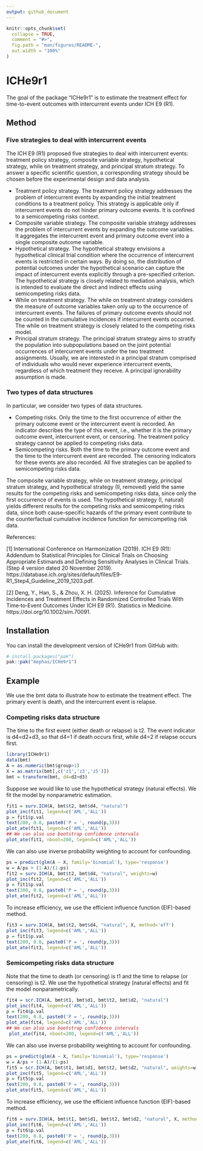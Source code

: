 ```yaml
---
output: github_document
---
```


<!-- README.md is generated from README.Rmd. Please edit that file -->

```r
knitr::opts_chunk$set(
  collapse = TRUE,
  comment = "#>",
  fig.path = "man/figures/README-",
  out.width = "100%"
)
```

# ICHe9r1

<!-- badges: start -->
<!-- badges: end -->

The goal of the package "ICHe9r1" is to estimate the treatment effect for time-to-event outcomes with 
intercurrent events under ICH E9 (R1).

## Method

### Five strategies to deal with intercurrent events

The ICH E9 (R1) proposed five strategies to deal with intercurrent events: treatment policy strategy, 
composite variable strategy, hypothetical strategy, while on treatment strategy, and principal stratum 
strategy. To answer a specific scientific question, a corresponding strategy should be chosen before 
the experimental design and data analysis.

* Treatment policy strategy. The treatment policy strategy addresses the problem of intercurrent events 
by expanding the initial treatment conditions to a treatment policy. This strategy is applicable only if 
intercurrent events do not hinder primary outcome events. It is confined to a semicompeting risks 
context. 
* Composite variable strategy. The composite variable strategy addresses the problem of intercurrent events 
by expanding the outcome variables. It aggregates the intercurrent event and primary outcome event into a 
single composite outcome variable. 
* Hypothetical strategy. The hypothetical strategy envisions a hypothetical clinical trial condition where 
the occurrence of intercurrent events is restricted in certain ways. By doing so, the distribution of 
potential outcomes under the hypothetical scenario can capture the impact of intercurrent events explicitly 
through a pre-specified criterion. The hypothetical strategy is closely related to mediation analysis, 
which is intended to evaluate the direct and indirect effects using semicompeting risks data. 
* While on treatment strategy. The while on treatment strategy considers the measure of outcome variables 
taken only up to the occurrence of intercurrent events. The failures of primary outcome events should not 
be counted in the cumulative incidences if intercurrent events occurred. The while on treatment strategy is 
closely related to the competing risks model. 
* Principal stratum strategy. The principal stratum strategy aims to stratify the population into 
subpopulations based on the joint potential occurrences of intercurrent events under the two treatment 
assignments. Usually, we are interested in a principal stratum comprised of individuals who would never 
experience intercurrent events, regardless of which treatment they receive. A principal ignorability 
assumption is made.

### Two types of data structures

In particular, we consider two types of data structures.

* Competing risks. Only the time to the first occurrence of either the primary outcome event or the intercurrent 
event is recorded. An indicator describes the type of this event, i.e., whether it is the primary outcome event, 
intercurrent event, or censoring. The treatment policy strategy cannot be applied to competing risks data.
* Semicompeting risks. Both the time to the primary outcome event and the time to the intercurrent event are recorded. 
The censoring indicators for these events are also recorded. All five strategies can be applied to semicompeting 
risks data.

The composite variable strategy, while on treatment strategy, principal stratum strategy, and hypothetical strategy 
(II, removed) yield the same results for the competing risks and semicompeting risks data, since only the first 
occurrence of events is used. The hypothetical strategy (I, natural) yields different results for the competing risks 
and semicompeting risks data, since both cause-specific hazards of the primary event contribute to the counterfactual 
cumulative incidence function for semicompeting risk data.


References: 

[1] International Conference on Harmonization (2019). ICH E9 (R1): Addendum to Statistical Principles for Clinical 
Trials on Choosing Appropriate Estimands and Defining Sensitivity Analyses in Clinical Trials. (Step 4 version 
dated 20 November 2019). https://database.ich.org/sites/default/files/E9-R1_Step4_Guideline_2019_1203.pdf.

[2] Deng, Y., Han, S., & Zhou, X. H. (2025). Inference for Cumulative Incidences and Treatment 
Effects in Randomized Controlled Trials With Time‐to‐Event Outcomes Under ICH E9 (R1). Statistics in Medicine. 
https://doi.org/10.1002/sim.70091.


## Installation

You can install the development version of ICHe9r1 from GitHub with:

``` r
# install.packages("pak")
pak::pak("mephas/ICHe9r1")
```

## Example

We use the bmt data to illustrate how to estimate the treatment effect. The primary event is death, 
and the intercurrent event is relapse. 

### Competing risks data structure

The time to the first event (either death or relapse) is t2. The event indicator is d4=d2+d3, so that 
d4=1 if death occurs first, while d4=2 if relapse occurs first.

```r
library(ICHe9r1)
data(bmt)
A = as.numeric(bmt$group>1)
X = as.matrix(bmt[,c('z1','z3','z5')])
bmt = transform(bmt, d4=d2+d3)
```

Suppose we would like to use the hypothetical strategy (natural effects).
We fit the model by nonparametric estimation.

```r
fit1 = surv.ICH(A, bmt$t2, bmt$d4, "natural")
plot_inc(fit1, legend=c('AML','ALL'))
p = fit1$p.val
text(200, 0.8, paste0('P = ', round(p,3)))
plot_ate(fit1, legend=c('AML','ALL'))
## We can also use bootstrap confidence intervals
plot_ate(fit1, nboot=200, legend=c('AML','ALL'))
```

We can also use inverse probability weighting to account for confounding.

```r
ps = predict(glm(A ~ X, family='binomial'), type='response')
w = A/ps + (1-A)/(1-ps)
fit2 = surv.ICH(A, bmt$t2, bmt$d4, "natural", weights=w)
plot_inc(fit2, legend=c('AML','ALL'))
p = fit1$p.val
text(200, 0.8, paste0('P = ', round(p,3)))
plot_ate(fit2, legend=c('AML','ALL'))
```

To increase efficiency, we use the efficient influence function (EIF)-based method.

```r
fit3 = surv.ICH(A, bmt$t2, bmt$d4, "natural", X, method='eff')
plot_inc(fit3, legend=c('AML','ALL'))
p = fit1$p.val
text(200, 0.8, paste0('P = ', round(p,3)))
plot_ate(fit3, legend=c('AML','ALL'))
```

### Semicompeting risks data structure

Note that the time to death (or censoring) is t1 and the time to relapse (or censoring) is t2.
We use the hypothetical strategy (natural effects) and fit the model nonparametrically.

```r
fit4 = scr.ICH(A, bmt$t1, bmt$d1, bmt$t2, bmt$d2, "natural")
plot_inc(fit4, legend=c('AML','ALL'))
p = fit4$p.val
text(200, 0.8, paste0('P = ', round(p,3)))
plot_ate(fit4, legend=c('AML','ALL'))
## We can also use bootstrap confidence intervals
 plot_ate(fit4, nboot=200, legend=c('AML','ALL'))
```

We can also use inverse probability weighting to account for confounding.

```r
ps = predict(glm(A ~ X, family='binomial'), type='response')
w = A/ps + (1-A)/(1-ps)
fit5 = scr.ICH(A, bmt$t1, bmt$d1, bmt$t2, bmt$d2, "natural", weights=w)
plot_inc(fit5, legend=c('AML','ALL'))
p = fit5$p.val
text(200, 0.8, paste0('P = ', round(p,3)))
plot_ate(fit5, legend=c('AML','ALL'))
```

To increase efficiency, we use the efficient influence function (EIF)-based method.

```r
fit6 = surv.ICH(A, bmt$t1, bmt$d1, bmt$t2, bmt$d2, "natural", X, method='eff')
plot_inc(fit6, legend=c('AML','ALL'))
p = fit6$p.val
text(200, 0.8, paste0('P = ', round(p,3)))
plot_ate(fit6, legend=c('AML','ALL'))
```
